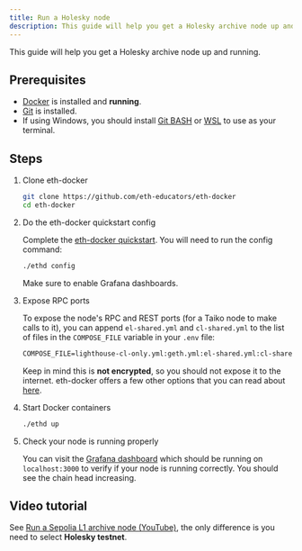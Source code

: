 ```yaml
---
title: Run a Holesky node
description: This guide will help you get a Holesky archive node up and running.
---
```



This guide will help you get a Holesky archive node up and running.

## Prerequisites

- [Docker](https://docs.docker.com/engine/install/) is installed and **running**.
- [Git](https://github.com/git-guides/install-git/) is installed.
- If using Windows, you should install [Git BASH](https://gitforwindows.org/) or [WSL](https://learn.microsoft.com/en-us/windows/wsl/install) to use as your terminal.

## Steps

<Steps>

1. Clone eth-docker

    ```bash
    git clone https://github.com/eth-educators/eth-docker
    cd eth-docker
    ```

2. Do the eth-docker quickstart config

    Complete the [eth-docker quickstart](https://eth-docker.net/Usage/QuickStart/). You will need to run the config command:

    ```bash
    ./ethd config
    ```

    Make sure to enable Grafana dashboards.

3. Expose RPC ports

    To expose the node's RPC and REST ports (for a Taiko node to make calls to it), you can append `el-shared.yml` and `cl-shared.yml` to the list of files in the `COMPOSE_FILE` variable in your `.env` file:

    ```txt "el-shared.yml" "cl-shared.yml"
    COMPOSE_FILE=lighthouse-cl-only.yml:geth.yml:el-shared.yml:cl-shared.yml
    ```

    Keep in mind this is **not encrypted**, so you should not expose it to the internet. eth-docker offers a few other options that you can read about [here](https://eth-docker.net/Usage/Advanced#sharing-rpc-and-rest-ports).

4. Start Docker containers

    ```bash
    ./ethd up
    ```

5. Check your node is running properly

    You can visit the [Grafana dashboard](https://eth-docker.net/Usage/Dashboards/#connecting-to-local-grafana) which should be running on `localhost:3000` to verify if your node is running correctly. You should see the chain head increasing.

</Steps>

## Video tutorial

See [Run a Sepolia L1 archive node (YouTube)](https://www.youtube.com/watch?v=7Lg_cY7iP2o), the only difference is you need to select **Holesky testnet**.
